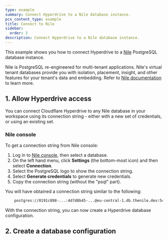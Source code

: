 ```yaml
---
type: example
summary: Connect Hyperdrive to a Nile database instance.
pcx_content_type: example
title: Connect to Nile
sidebar:
  order: 3
description: Connect Hyperdrive to a Nile database instance.
---
```



This example shows you how to connect Hyperdrive to a [Nile](https://thenile.dev) PostgreSQL database instance.

Nile is PostgreSQL re-engineered for multi-tenant applications. Nile's virtual tenant databases provide you with isolation, placement, insight, and other features for your tenant's data and embedding. Refer to [Nile documentation](https://www.thenile.dev/docs/getting-started/whatisnile) to learn more.

## 1. Allow Hyperdrive access

You can connect Cloudflare Hyperdrive to any Nile database in your workspace using its connection string - either with a new set of credentials, or using an existing set.

### Nile console

To get a connection string from Nile console:

1. Log in to [Nile console](https://console.thenile.dev), then select a database.
2. On the left hand menu, click **Settings** (the bottom-most icon) and then select **Connection**.
3. Select the PostgreSQL logo to show the connection string. 
4. Select **Generate credentials** to generate new credentials.
5. Copy the connection string (without the "psql" part).

You will have obtained a connection string similar to the following:

```txt
    postgres://0191c898-...:4d7d8b45-...@eu-central-1.db.thenile.dev:5432/my_database
```

With the connection string, you can now create a Hyperdrive database configuration.

## 2. Create a database configuration

<Render file="create-hyperdrive-config" />





